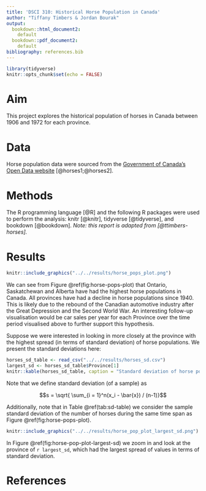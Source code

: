 ```yaml
---
title: 'DSCI 310: Historical Horse Population in Canada'
author: "Tiffany Timbers & Jordan Bourak"
output:
  bookdown::html_document2:
    default
  bookdown::pdf_document2:
    default
bibliography: references.bib  
---
```


```r
library(tidyverse)
knitr::opts_chunk$set(echo = FALSE)
```

# Aim

This project explores the historical population of horses in Canada between 1906 and 1972 for each province.

# Data

Horse population data were sourced from the [Government of Canada's Open Data website](http://open.canada.ca/en/open-data) [@horses1;@horses2].

# Methods

The R programming language [@R] and the following R packages were used to perform the analysis: knitr [@knitr], tidyverse [@tidyverse], and bookdown [@bookdown]. *Note: this report is adapted from [@ttimbers-horses].*

# Results

```r
knitr::include_graphics("../../results/horse_pops_plot.png")
```


We can see from Figure \@ref(fig:horse-pops-plot) that Ontario, Saskatchewan and Alberta have had the highest horse populations in Canada. All provinces have had a decline in horse populations since 1940. This is likely due to the rebound of the Canadian automotive industry after the Great Depression and the Second World War. An interesting follow-up visualisation would be car sales per year for each Province over the time period visualised above to further support this hypothesis.

Suppose we were interested in looking in more closely at the province with the highest spread (in terms of standard deviation) of horse populations. We present the standard deviations here:

```r
horses_sd_table <- read_csv("../../results/horses_sd.csv")
largest_sd <- horses_sd_table$Province[1]
knitr::kable(horses_sd_table, caption = "Standard deviation of horse population by provinces")
```

Note that we define standard deviation (of a sample) as

$$s = \sqrt{ \sum_{i = 1}^n(x_i - \bar{x}) / (n-1)}$$

Additionally, note that in Table \@ref(tab:sd-table) we consider the sample standard deviation of the number of horses during the same time span as Figure \@ref(fig:horse-pops-plot).

```r
knitr::include_graphics("../../results/horse_pop_plot_largest_sd.png")
```


In Figure \@ref(fig:horse-pop-plot-largest-sd) we zoom in and look at the province of `r largest_sd`, which had the largest spread of values in terms of standard deviation.

# References

